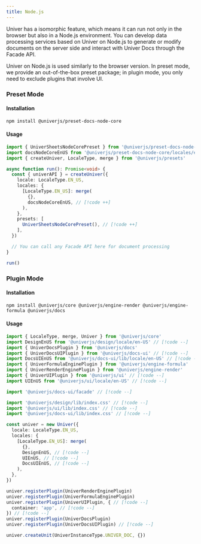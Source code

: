 ```yaml
---
title: Node.js
---
```


Univer has a isomorphic feature, which means it can run not only in the browser but also in a Node.js environment. You can develop data processing services based on Univer on Node.js to generate or modify documents on the server side and interact with Univer Docs through the Facade API.

Univer on Node.js is used similarly to the browser version. In preset mode, we provide an out-of-the-box preset package; in plugin mode, you only need to exclude plugins that involve UI.

### Preset Mode

#### Installation

```package-install
npm install @univerjs/preset-docs-node-core
```

#### Usage

```typescript
import { UniverSheetsNodeCorePreset } from '@univerjs/preset-docs-node-core' // [!code ++]
import docsNodeCoreEnUS from '@univerjs/preset-docs-node-core/locales/en-US' // [!code ++]
import { createUniver, LocaleType, merge } from '@univerjs/presets'

async function run(): Promise<void> {
  const { univerAPI } = createUniver({
    locale: LocaleType.EN_US,
    locales: {
      [LocaleType.EN_US]: merge(
        {},
        docsNodeCoreEnUS, // [!code ++]
      ),
    },
    presets: [
      UniverSheetsNodeCorePreset(), // [!code ++]
    ],
  })

  // You can call any Facade API here for document processing
}

run()
```

### Plugin Mode

#### Installation

```package-install
npm install @univerjs/core @univerjs/engine-render @univerjs/engine-formula @univerjs/docs
```

#### Usage

```typescript
import { LocaleType, merge, Univer } from '@univerjs/core'
import DesignEnUS from '@univerjs/design/locale/en-US' // [!code --]
import { UniverDocsPlugin } from '@univerjs/docs'
import { UniverDocsUIPlugin } from '@univerjs/docs-ui' // [!code --]
import DocsUIEnUS from '@univerjs/docs-ui/lib/locale/en-US' // [!code --]
import { UniverFormulaEnginePlugin } from '@univerjs/engine-formula'
import { UniverRenderEnginePlugin } from '@univerjs/engine-render'
import { UniverUIPlugin } from '@univerjs/ui' // [!code --]
import UIEnUS from '@univerjs/ui/locale/en-US' // [!code --]

import '@univerjs/docs-ui/facade' // [!code --]

import '@univerjs/design/lib/index.css' // [!code --]
import '@univerjs/ui/lib/index.css' // [!code --]
import '@univerjs/docs-ui/lib/index.css' // [!code --]

const univer = new Univer({
  locale: LocaleType.EN_US,
  locales: {
    [LocaleType.EN_US]: merge(
      {},
      DesignEnUS, // [!code --]
      UIEnUS, // [!code --]
      DocsUIEnUS, // [!code --]
    ),
  },
})

univer.registerPlugin(UniverRenderEnginePlugin)
univer.registerPlugin(UniverFormulaEnginePlugin)
univer.registerPlugin(UniverUIPlugin, { // [!code --]
  container: 'app', // [!code --]
}) // [!code --]
univer.registerPlugin(UniverDocsPlugin)
univer.registerPlugin(UniverDocsUIPlugin) // [!code --]

univer.createUnit(UniverInstanceType.UNIVER_DOC, {})
```
